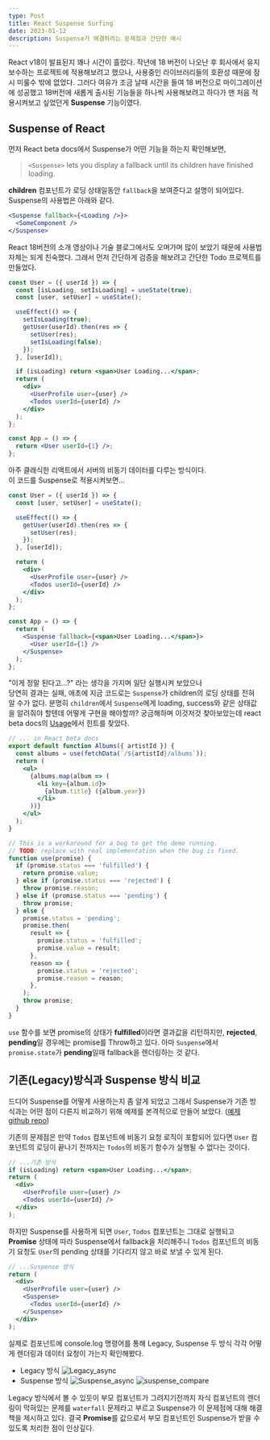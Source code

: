 ```yaml
---
type: Post
title: React Suspense Surfing
date: 2023-01-12
description: Suspense가 해결하려는 문제점과 간단한 예시
---
```


React v18이 발표된지 꽤나 시간이 흘렀다.
작년에 18 버전이 나오난 후 회사에서 유지보수하는 프로젝트에 적용해보려고 했으나,
사용중인 라이브러리들의 호환성 때문에 잠시 미룰수 밖에 없었다.
그러다 여유가 조금 날때 시간을 들여 18 버전으로 마이그레이션에 성공했고 18버전에 새롭게 출시된 기능들을 하나씩 사용해보려고 하다가 맨 처음 적용시켜보고 싶었던게 **Suspense** 기능이였다.

## Suspense of React

먼저 React beta docs에서 Suspense가 어떤 기능을 하는지 확인해보면,

> `<Suspense>` lets you display a fallback until its children have finished loading.

**children** 컴포넌트가 로딩 상태일동안 `fallback`을 보여준다고 설명이 되어있다.
Suspense의 사용법은 아래와 같다.

```jsx
<Suspense fallback={<Loading />}>
  <SomeComponent />
</Suspense>
```

React 18버전의 소개 영상이나 기술 블로그에서도 오며가며 많이 보았기 때문에 사용법 자체는 되게 친숙했다.
그래서 먼저 간단하게 검증을 해보려고 간단한 Todo 프로젝트를 만들었다.

```jsx
const User = ({ userId }) => {
  const [isLoading, setIsLoading] = useState(true);
  const [user, setUser] = useState();

  useEffect(() => {
    setIsLoading(true);
    getUser(userId).then(res => {
      setUser(res);
      setIsLoading(false);
    });
  }, [userId]);

  if (isLoading) return <span>User Loading...</span>;
  return (
    <div>
      <UserProfile user={user} />
      <Todos userId={userId} />
    </div>
  );
};

const App = () => {
  return <User userId={1} />;
};
```

아주 클래식한 리액트에서 서버의 비동기 데이터를 다루는 방식이다.\
이 코드를 Suspense로 적용시켜보면...

```jsx
const User = ({ userId }) => {
  const [user, setUser] = useState();

  useEffect(() => {
    getUser(userId).then(res => {
      setUser(res);
    });
  }, [userId]);

  return (
    <div>
      <UserProfile user={user} />
      <Todos userId={userId} />
    </div>
  );
};

const App = () => {
  return (
    <Suspense fallback={<span>User Loading...</span>}>
      <User userId={1} />
    </Suspense>
  );
};
```

"이게 정말 된다고...?" 라는 생각을 가지며 일단 실행시켜 보았으나\
당연히 결과는 실패, 애초에 지금 코드로는 `Suspense`가 children의 로딩 상태를 전혀 알 수가 없다.
분명히 `children`에서 `Suspense`에게 loading, success와 같은 상태값을 알려줘야 할텐데 어떻게 구현을 해야할까?
궁금해하며 이것저것 찾아보았는데 react beta docs의 [Usage](https://beta.reactjs.org/reference/react/Suspense#usage)에서 힌트를 찾았다.

```jsx
// ... in React beta docs
export default function Albums({ artistId }) {
  const albums = use(fetchData(`/${artistId}/albums`));
  return (
    <ul>
      {albums.map(album => (
        <li key={album.id}>
          {album.title} ({album.year})
        </li>
      ))}
    </ul>
  );
}

// This is a workaround for a bug to get the demo running.
// TODO: replace with real implementation when the bug is fixed.
function use(promise) {
  if (promise.status === 'fulfilled') {
    return promise.value;
  } else if (promise.status === 'rejected') {
    throw promise.reason;
  } else if (promise.status === 'pending') {
    throw promise;
  } else {
    promise.status = 'pending';
    promise.then(
      result => {
        promise.status = 'fulfilled';
        promise.value = result;
      },
      reason => {
        promise.status = 'rejected';
        promise.reason = reason;
      },
    );
    throw promise;
  }
}
```

`use` 함수를 보면 promise의 상태가 **fulfilled**이라면 결과값을 리턴하지만,
**rejected**, **pending**일 경우에는 promise를 Throw하고 있다.
아마 `Suspense`에서 `promise.state`가 **pending**일때 fallback을 렌더링하는 것 같다.

## 기존(Legacy)방식과 Suspense 방식 비교

드디어 Suspense를 어떻게 사용하는지 좀 알게 되었고 그래서 Suspense가 기존 방식과는 어떤 점이 다른지 비교하기 위해
예제를 본격적으로 만들어 보았다. ([예제 github repo](https://github.com/june6723/react-suspense))

기존의 문제점은 만약 `Todos` 컴포넌트에 비동기 요청 로직이 포함되어 있다면 `User` 컴포넌트의 로딩이 끝나기 전까지는
`Todos`의 비동기 함수가 실행될 수 없다는 것이다.

```jsx
// ...기존 방식
if (isLoading) return <span>User Loading...</span>;
return (
  <div>
    <UserProfile user={user} />
    <Todos userId={userId} />
  </div>
);
```

하지만 Suspense를 사용하게 되면 `User`, `Todos` 컴포넌트는 그대로 실행되고 **Promise** 상태에 따라
Suspense에서 fallback을 처리해주니 `Todos` 컴포넌트의 비동기 요청도 `User`의 pending 상태를 기다리지 않고 바로 보낼 수 있게 된다.

```jsx
// ...Suspense 방식
return (
  <div>
    <UserProfile user={user} />
    <Suspense>
      <Todos userId={userId} />
    </Suspense>
  </div>
);
```

실제로 컴포넌트에 console.log 명령어를 통해 Legacy, Suspense 두 방식 각각 어떻게 렌더링과 데이터 요청이 가는지 확인해봤다.

- Legacy 방식
  ![Legacy_async](/Legacy_async.png)
- Suspense 방식
  ![Suspense_async](/Suspense_async.png)
  ![suspense_compare](/suspense_compare.gif)

Legacy 방식에서 볼 수 있듯이 부모 컴포넌트가 그려지기전까지 자식 컴포넌트의 렌더링이 막혀있는 문제를 `waterfall` 문제라고 부르고
Suspense가 이 문제점에 대해 해결책을 제시하고 있다. 결국 **Promise**를 값으로서
부모 컴포넌트인 Suspense가 받을 수 있도록 처리한 점이 인상깊다.
